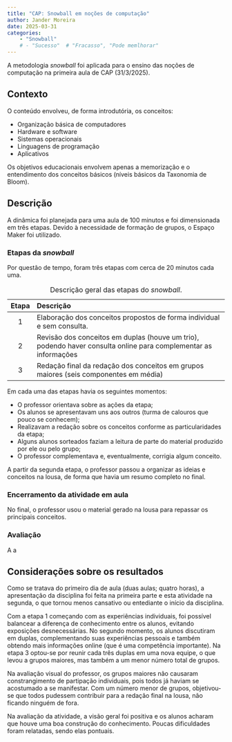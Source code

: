```yaml
---
title: "CAP: Snowball em noções de computação"
author: Jander Moreira
date: 2025-03-31
categories:
    - "Snowball"
    # - "Sucesso"  # "Fracasso", "Pode memlhorar"
---
```


<!-- Descrição básica a ser incluída na lista de casos -->
A metodologia *snowball* foi aplicada para o ensino das noções de computação na primeira aula de CAP (31/3/2025).


<!-- Apresentação do caso -->

## Contexto
O conteúdo envolveu, de forma introdutória, os conceitos:

* Organização básica de computadores
* Hardware e software
* Sistemas operacionais
* Linguagens de programação
* Aplicativos

Os objetivos educacionais envolvem apenas a memorização e o entendimento dos conceitos básicos (níveis básicos da Taxonomia de Bloom).

## Descrição

A dinâmica foi planejada para uma aula de 100 minutos e foi dimensionada em três etapas. Devido à necessidade de formação de grupos, o Espaço Maker foi utilizado.

### Etapas da _snowball_

Por questão de tempo, foram três etapas com cerca de 20 minutos cada uma.

| Etapa | Descrição                                                                                                       |
| :---: | :-------------------------------------------------------------------------------------------------------------- |
|   1   | Elaboração dos conceitos propostos de forma individual e sem consulta.                                          |
|   2   | Revisão dos conceitos em duplas (houve um trio), podendo haver consulta online para complementar as informações |
|   3   | Redação final da redação dos conceitos em grupos maiores (seis componentes em média)                            |

: Descrição geral das etapas do _snowball_.

Em cada uma das etapas havia os seguintes momentos:

* O professor orientava sobre as ações da etapa;
* Os alunos se apresentavam uns aos outros (turma de calouros que pouco se conhecem);
* Realizavam a redação sobre os conceitos conforme as particularidades da etapa;
* Alguns alunos sorteados faziam a leitura de parte do material produzido por ele ou pelo grupo;
* O professor complementava e, eventualmente, corrigia algum conceito.

A partir da segunda etapa, o professor passou a organizar as ideias e conceitos na lousa, de forma que havia um resumo completo no final.

### Encerramento da atividade em aula

No final, o professor usou o material gerado na lousa para repassar os principais conceitos.


### Avaliação
A a


## Considerações sobre os resultados

Como se tratava do primeiro dia de aula (duas aulas; quatro horas), a apresentação da disciplina foi feita na primeira parte e esta atividade na segunda, o que tornou menos cansativo ou entediante o início da disciplina.

Com a etapa 1 começando com as experiências individuais, foi possível balancear a diferença de conhecimento entre os alunos, evitando exposições desnecessárias. No segundo momento, os alunos discutiram em duplas, complementando suas experiências pessoais e também obtendo mais informações online (que é uma competência importante). Na etapa 3 optou-se por reunir cada três duplas em uma nova equipe, o que levou a grupos maiores, mas também a um menor número total de grupos.

Na avaliação visual do professor, os grupos maiores não causaram constrangimento de partipação individuais, pois todos já haviam se acostumado a se manifestar. Com um número menor de grupos, objetivou-se que todos pudessem contribuir para a redação final na lousa, não ficando ninguém de fora.

Na avaliação da atividade, a visão geral foi positiva e os alunos acharam que houve uma boa construção do conhecimento. Poucas dificuldades foram relatadas, sendo elas pontuais.